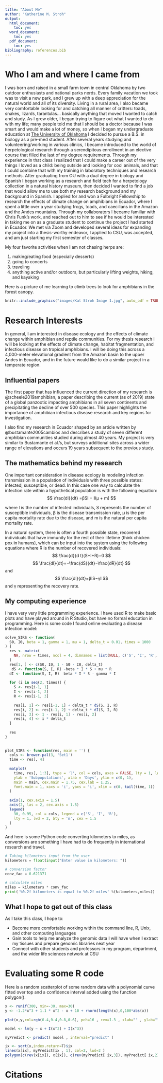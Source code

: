 ```yaml
---
title: "About Me"
author: "Katherine M. Stroh"
output:
  html_document:
    toc: yes
  word_document:
    toc: yes
  pdf_document:
    toc: yes
bibliography: references.bib
---
```


# Who I am and where I came from

I was born and raised in a small farm town in central Oklahoma by two outdoor enthusiasts and national parks nerds. Every family vacation we took was to visit a new park, and I grew up with a deep appreciation for the natural world and all of its diversity. Living in a rural area, I also became very comfortable looking for and catching all manner of critters: toads, snakes, lizards, tarantulas... basically anything that moved I wanted to catch and study.
As I grew older, I began trying to figure out what I wanted to do with my life; many people told me that I should be a doctor because I was smart and would make a lot of money, so when I began my undergraduate education at [The University of Oklahoma](https://www.ou.edu) I decided to pursue a B.S. in biology as a pre-med student. After several years studying and volunteering/working in various clinics, I became introduced to the world of herpetological research through a serendipitous enrollment in an elective course that filled the last of my degree requirements. Through my experience in that class I realized that I could make a career out of the very things I loved as a child: being outside and looking for cool animals, and that I could combine that with my training in laboratory techniques and research methods.
After graduating from OU with a dual degree in biology and Spanish I began working as a research and field tech for a herpetology collection in a natural history museum, then decided I wanted to find a job that would allow me to use both my research background and my background in Spanish. I applied for and won a Fulbright Fellowship to research the effects of climate change on amphibians in Ecuador, where I spent a little over a year studying frogs, toads, and caecilians in the Amazon and the Andes mountains. Through my collaborators I became familiar with Chris Funk's work, and reached out to him to see if he would be interested in taking me on as a graduate student to continue the project I had started in Ecuador. We met via Zoom and developed several ideas for expanding my project into a thesis-worthy endeavor, I applied to CSU, was accepted, and am just starting my first semester of classes.

My four favorite activities when I am not chasing herps are:

1. making/eating food (especially desserts)
2. going to concerts
3. traveling
4. anything active and/or outdoors, but particularly lifting weights, hiking, and kayaking

Here is a picture of me learning to climb trees to look for amphibians in the forest canopy.

```r
knitr::include_graphics("images/Kat Stroh Image 1.jpg", auto_pdf = TRUE)
```


# Research Interests

In general, I am interested in disease ecology and the effects of climate change within amphibian and reptile communities. For my thesis research I will be looking at the effects of climate change, habitat fragmentation, and infectious disease on tropical amphibians. I will be doing this across a 4,000-meter elevational gradient from the Amazon basin to the upper Andes in Ecuador, and in the future would like to do a similar project in a temperate region.


## Influential papers

The first paper that has influenced the current direction of my research is @scheele2019amphibian, a paper describing the current (as of 2019) state  of a global panzootic impacting amphibians in all seven continents and precipitating the decline of over 500 species. This paper highlights the importance of amphibian infectious disease research and key regions for investigation. 

I also find my research in Ecuador shaped by an article written by @bustamante2005cambios and describes a study of seven different amphibian communities studied during almost 40 years. My project is very similar to Bustamante et al.'s, but surveys additional sites across a wider range of elevations and occurs 19 years subsequent to the previous study.


## The mathematics behind my research

One important consideration in disease ecology is modeling infection transmission in a population of individuals with three possible states: infected, susceptible, or dead. In this case one way to calculate the infection rate within a hypothetical population is with the following equation:
$$
\frac{dI}{dt} =βSI − I(µ + m)
$$

where I is the number of infected individuals, S represents the number of susceptible individuals, β is the disease transmission rate, µ is the per capita mortality rate due to the disease, and m is the natural per capita mortality rate.

In a natural system, there is often a fourth possible state, recovered individuals that have immunity for the rest of their lifetime (think chicken pox in humans), which can be input into the system using the following equations where R is the number of recovered individuals:
$$
\frac{d}{d
t}(S+I+R)=0
$$
$$
\frac{dI}{dt}=−\frac{dS}{dt}−\frac{dR}{dt}
$$
and
$$
\frac{dI}{dt}=βIS−γI
$$
and γ representing the recovery rate.

## My computing experience

I have very very little programming experience. I have used R to make basic plots and have played around in R Studio, but have no formal education in programming. Here is some code I found online evaluating a disease infection model:

```r
solve_SIRS <- function(
  S0, I0, beta = 1, gamma = 1, mu = 1, delta_t = 0.01, times = 1000
) {
  res <- matrix(
    NA, nrow = times, ncol = 4, dimnames = list(NULL, c('S', 'I', 'R', 'Time'))
  )
  res[1, ] <- c(S0, I0, 1 - S0 - I0, delta_t)
   dS <- function(S, I, R) -beta * I * S + mu * R
  dI <- function(S, I, R)  beta * I * S - gamma * I
  
  for (i in seq(2, times)) {
    S <- res[i-1, 1]
    I <- res[i-1, 2]
    R <- res[i-1, 3]
    
    res[i, 1] <- res[i-1, 1] + delta_t * dS(S, I, R)
    res[i, 2] <- res[i-1, 2] + delta_t * dI(S, I, R)
    res[i, 3] <- 1 - res[i, 1] - res[i, 2]
    res[i, 4] <- i * delta_t
  }
  
  res
}
 
 
plot_SIRS <- function(res, main = '') {
  cols <- brewer.pal(3, 'Set1')
  time <- res[, 4]
  
  matplot(
    time, res[, 1:3], type = 'l', col = cols, axes = FALSE, lty = 1, lwd = 2,
    ylab = 'Subpopulations', xlab = 'Days', ylim = c(0, 1),
    main = main, cex.main = 1.75, cex.lab = 1.25,
    font.main = 1, xaxs = 'i', yaxs = 'i', xlim = c(0, tail(time, 1))
  )
  
  axis(1, cex.axis = 1.5)
  axis(2, las = 2, cex.axis = 1.5)
  legend(
    30, 0.95, col = cols, legend = c('S', 'I', 'R'),
    lty = 1, lwd = 2, bty = 'n', cex = 1.5
  )
}
```
  

And here is some Python code converting kilometers to miles, as conversions are something I have had to do frequently in international research and travel.

```python

# Taking kilometers input from the user
kilometers = float(input("Enter value in kilometers: "))

# conversion factor
conv_fac = 0.621371

# calculate miles
miles = kilometers * conv_fac
print('%0.2f kilometers is equal to %0.2f miles' %(kilometers,miles))
```


## What I hope to get out of this class

As I take this class, I hope to:

* Become more comfortable working within the command line, R, Unix, and other computing languages
* Gain tools to help me analyze the genomic data I will have when I extract my tissues and prepare genomic libraries next year
* Connect with other students and professors in my program, department, and the wider life sciences network at CSU

# Evaluating some R code

Here is a random scatterplot of some random data with a polynomial curve fitted over top and a confidence interval added using the function polygon().

```r
x <- runif(300, min=-30, max=30) 
y <- -1.2*x^3 + 1.1 * x^2 - x + 10 + rnorm(length(x),0,100*abs(x))
 
plot(x,y,col=rgb(0.4,0.4,0.8,0.6), pch=16 , cex=1.3 , xlab="" , ylab="") 

model <- lm(y ~ x + I(x^2) + I(x^3))

myPredict <- predict( model , interval="predict" )

ix <- sort(x,index.return=T)$ix
lines(x[ix], myPredict[ix , 1], col=2, lwd=2 )
polygon(c(rev(x[ix]), x[ix]), c(rev(myPredict[ ix,3]), myPredict[ ix,2]), col = rgb(0.7,0.7,0.7,0.4) , border = NA)
```


# Citations

